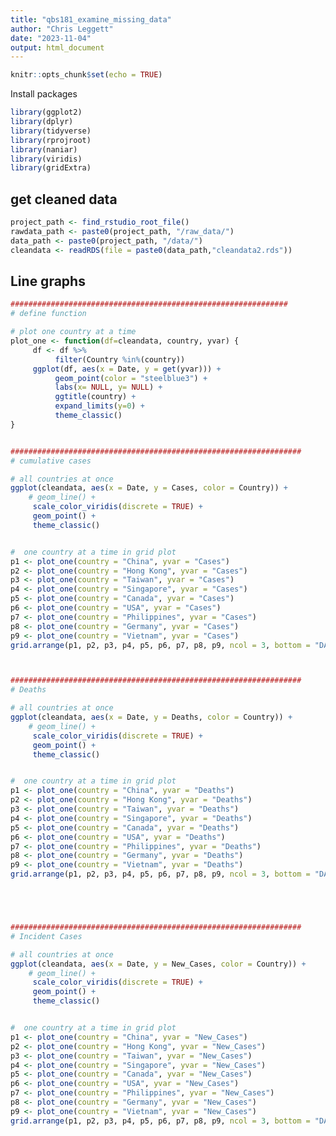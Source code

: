 ```yaml
---
title: "qbs181_examine_missing_data"
author: "Chris Leggett"
date: "2023-11-04"
output: html_document
---
```


```r
knitr::opts_chunk$set(echo = TRUE)
```

Install packages
```r
library(ggplot2)
library(dplyr)
library(tidyverse)
library(rprojroot)
library(naniar)
library(viridis)
library(gridExtra)
```


## get cleaned data

```r
project_path <- find_rstudio_root_file()
rawdata_path <- paste0(project_path, "/raw_data/")
data_path <- paste0(project_path, "/data/")
cleandata <- readRDS(file = paste0(data_path,"cleandata2.rds"))
```


## Line graphs 
```r

##############################################################
# define function

# plot one country at a time
plot_one <- function(df=cleandata, country, yvar) {
     df <- df %>%
          filter(Country %in%(country))
     ggplot(df, aes(x = Date, y = get(yvar))) +
          geom_point(color = "steelblue3") +
          labs(x= NULL, y= NULL) +
          ggtitle(country) +
          expand_limits(y=0) +
          theme_classic()
}


#################################################################
# cumulative cases

# all countries at once
ggplot(cleandata, aes(x = Date, y = Cases, color = Country)) +
    # geom_line() +
     scale_color_viridis(discrete = TRUE) +
     geom_point() +
     theme_classic()


#  one country at a time in grid plot
p1 <- plot_one(country = "China", yvar = "Cases")
p2 <- plot_one(country = "Hong Kong", yvar = "Cases")
p3 <- plot_one(country = "Taiwan", yvar = "Cases")
p4 <- plot_one(country = "Singapore", yvar = "Cases")
p5 <- plot_one(country = "Canada", yvar = "Cases")
p6 <- plot_one(country = "USA", yvar = "Cases")
p7 <- plot_one(country = "Philippines", yvar = "Cases")
p8 <- plot_one(country = "Germany", yvar = "Cases")
p9 <- plot_one(country = "Vietnam", yvar = "Cases")
grid.arrange(p1, p2, p3, p4, p5, p6, p7, p8, p9, ncol = 3, bottom = "DAILY CUMULATIVE CASES BY COUNTRY")



#################################################################
# Deaths

# all countries at once
ggplot(cleandata, aes(x = Date, y = Deaths, color = Country)) +
    # geom_line() +
     scale_color_viridis(discrete = TRUE) +
     geom_point() +
     theme_classic()


#  one country at a time in grid plot
p1 <- plot_one(country = "China", yvar = "Deaths")
p2 <- plot_one(country = "Hong Kong", yvar = "Deaths")
p3 <- plot_one(country = "Taiwan", yvar = "Deaths")
p4 <- plot_one(country = "Singapore", yvar = "Deaths")
p5 <- plot_one(country = "Canada", yvar = "Deaths")
p6 <- plot_one(country = "USA", yvar = "Deaths")
p7 <- plot_one(country = "Philippines", yvar = "Deaths")
p8 <- plot_one(country = "Germany", yvar = "Deaths")
p9 <- plot_one(country = "Vietnam", yvar = "Deaths")
grid.arrange(p1, p2, p3, p4, p5, p6, p7, p8, p9, ncol = 3, bottom = "DAILY DEATHS BY COUNTRY")





#################################################################
# Incident Cases

# all countries at once
ggplot(cleandata, aes(x = Date, y = New_Cases, color = Country)) +
    # geom_line() +
     scale_color_viridis(discrete = TRUE) +
     geom_point() +
     theme_classic()


#  one country at a time in grid plot
p1 <- plot_one(country = "China", yvar = "New_Cases")
p2 <- plot_one(country = "Hong Kong", yvar = "New_Cases")
p3 <- plot_one(country = "Taiwan", yvar = "New_Cases")
p4 <- plot_one(country = "Singapore", yvar = "New_Cases")
p5 <- plot_one(country = "Canada", yvar = "New_Cases")
p6 <- plot_one(country = "USA", yvar = "New_Cases")
p7 <- plot_one(country = "Philippines", yvar = "New_Cases")
p8 <- plot_one(country = "Germany", yvar = "New_Cases")
p9 <- plot_one(country = "Vietnam", yvar = "New_Cases")
grid.arrange(p1, p2, p3, p4, p5, p6, p7, p8, p9, ncol = 3, bottom = "DAILY INCIDENT CASES BY COUNTRY")

```






